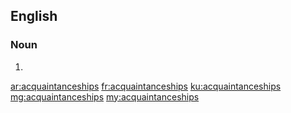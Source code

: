 ==English==

===Noun===
{{head|en|noun plural form}}

# {{plural of|acquaintanceship|lang=en}}

[[ar:acquaintanceships]]
[[fr:acquaintanceships]]
[[ku:acquaintanceships]]
[[mg:acquaintanceships]]
[[my:acquaintanceships]]